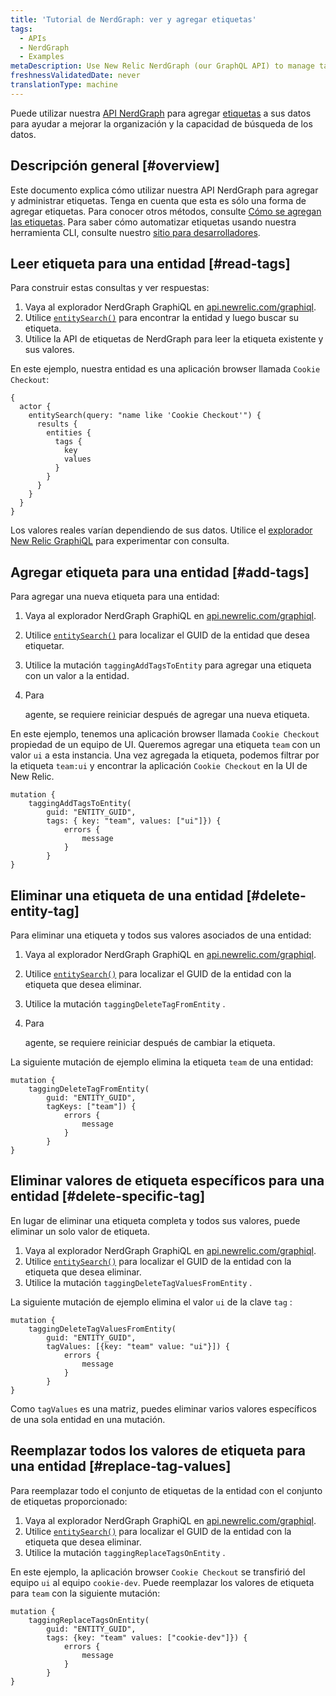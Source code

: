 ```yaml
---
title: 'Tutorial de NerdGraph: ver y agregar etiquetas'
tags:
  - APIs
  - NerdGraph
  - Examples
metaDescription: Use New Relic NerdGraph (our GraphQL API) to manage tags attached to your entities.
freshnessValidatedDate: never
translationType: machine
---
```


Puede utilizar nuestra [API NerdGraph](/docs/apis/nerdgraph/get-started/introduction-new-relic-nerdgraph) para agregar [etiquetas](/docs/new-relic-one/use-new-relic-one/core-concepts/tagging-use-tags-organize-group-what-you-monitor) a sus datos para ayudar a mejorar la organización y la capacidad de búsqueda de los datos.

## Descripción general [#overview]

Este documento explica cómo utilizar nuestra API NerdGraph para agregar y administrar etiquetas. Tenga en cuenta que esta es sólo una forma de agregar etiquetas. Para conocer otros métodos, consulte [Cómo se agregan las etiquetas](/docs/new-relic-one/use-new-relic-one/core-concepts/use-tags-help-organize-find-your-data/#tag-sources). Para saber cómo automatizar etiquetas usando nuestra herramienta CLI, consulte nuestro [sitio para desarrolladores](https://developer.newrelic.com/automate-workflows/5-mins-tag-resources/).

## Leer etiqueta para una entidad [#read-tags]

Para construir estas consultas y ver respuestas:

1. Vaya al explorador NerdGraph GraphiQL en [api.newrelic.com/graphiql](https://api.newrelic.com/graphiql).
2. Utilice [`entitySearch()`](/docs/apis/graphql-api/tutorials/use-new-relic-graphql-api-query-entities#search-entity) para encontrar la entidad y luego buscar su etiqueta.
3. Utilice la API de etiquetas de NerdGraph para leer la etiqueta existente y sus valores.

En este ejemplo, nuestra entidad es una aplicación browser llamada `Cookie Checkout`:

```
{
  actor {
    entitySearch(query: "name like 'Cookie Checkout'") {
      results {
        entities {
          tags {
            key
            values
          }
        }
      }
    }
  }
}
```

Los valores reales varían dependiendo de sus datos. Utilice el [explorador New Relic GraphiQL](https://api.newrelic.com/graphiql) para experimentar con consulta.

## Agregar etiqueta para una entidad [#add-tags]

Para agregar una nueva etiqueta para una entidad:

1. Vaya al explorador NerdGraph GraphiQL en [api.newrelic.com/graphiql](https://api.newrelic.com/graphiql).

2. Utilice [`entitySearch()`](/docs/apis/graphql-api/tutorials/use-new-relic-graphql-api-query-entities#search-entity) para localizar el GUID de la entidad que desea etiquetar.

3. Utilice la mutación `taggingAddTagsToEntity` para agregar una etiqueta con un valor a la entidad.

4. Para

   <InlinePopover type="apm"/>

   agente, se requiere reiniciar después de agregar una nueva etiqueta.

En este ejemplo, tenemos una aplicación browser llamada `Cookie Checkout` propiedad de un equipo de UI. Queremos agregar una etiqueta `team` con un valor `ui` a esta instancia. Una vez agregada la etiqueta, podemos filtrar por la etiqueta `team:ui` y encontrar la aplicación `Cookie Checkout` en la UI de New Relic.

```
mutation {
    taggingAddTagsToEntity(
        guid: "ENTITY_GUID",
        tags: { key: "team", values: ["ui"]}) {
            errors {
                message
            }
        }
}
```

## Eliminar una etiqueta de una entidad [#delete-entity-tag]

Para eliminar una etiqueta y todos sus valores asociados de una entidad:

1. Vaya al explorador NerdGraph GraphiQL en [api.newrelic.com/graphiql](https://api.newrelic.com/graphiql).

2. Utilice [`entitySearch()`](/docs/apis/graphql-api/tutorials/use-new-relic-graphql-api-query-entities#search-entity) para localizar el GUID de la entidad con la etiqueta que desea eliminar.

3. Utilice la mutación `taggingDeleteTagFromEntity` .

4. Para

   <InlinePopover type="apm"/>

   agente, se requiere reiniciar después de cambiar la etiqueta.

La siguiente mutación de ejemplo elimina la etiqueta `team` de una entidad:

```
mutation {
    taggingDeleteTagFromEntity(
        guid: "ENTITY_GUID",
        tagKeys: ["team"]) {
            errors {
                message
            }
        }
}
```

## Eliminar valores de etiqueta específicos para una entidad [#delete-specific-tag]

En lugar de eliminar una etiqueta completa y todos sus valores, puede eliminar un solo valor de etiqueta.

1. Vaya al explorador NerdGraph GraphiQL en [api.newrelic.com/graphiql](https://api.newrelic.com/graphiql).
2. Utilice [`entitySearch()`](/docs/apis/graphql-api/tutorials/use-new-relic-graphql-api-query-entities#search-entity) para localizar el GUID de la entidad con la etiqueta que desea eliminar.
3. Utilice la mutación `taggingDeleteTagValuesFromEntity` .

La siguiente mutación de ejemplo elimina el valor `ui` de la clave `tag` :

```
mutation {
    taggingDeleteTagValuesFromEntity(
        guid: "ENTITY_GUID",
        tagValues: [{key: "team" value: "ui"}]) {
            errors {
                message
            }
        }
}
```

Como `tagValues` es una matriz, puedes eliminar varios valores específicos de una sola entidad en una mutación.

## Reemplazar todos los valores de etiqueta para una entidad [#replace-tag-values]

Para reemplazar todo el conjunto de etiquetas de la entidad con el conjunto de etiquetas proporcionado:

1. Vaya al explorador NerdGraph GraphiQL en [api.newrelic.com/graphiql](https://api.newrelic.com/graphiql).
2. Utilice [`entitySearch()`](/docs/apis/graphql-api/tutorials/use-new-relic-graphql-api-query-entities#search-entity) para localizar el GUID de la entidad con la etiqueta que desea eliminar.
3. Utilice la mutación `taggingReplaceTagsOnEntity` .

En este ejemplo, la aplicación browser `Cookie Checkout` se transfirió del equipo `ui` al equipo `cookie-dev`. Puede reemplazar los valores de etiqueta para `team` con la siguiente mutación:

```
mutation {
    taggingReplaceTagsOnEntity(
        guid: "ENTITY_GUID",
        tags: {key: "team" values: ["cookie-dev"]}) {
            errors {
                message
            }
        }
}
```

